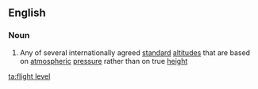 ==English==

===Noun===
{{wikipedia}}
{{en-noun|sg=[[flight]] [[level]]}}

# Any of several internationally agreed [[standard]] [[altitude]]s that are based on [[atmospheric]] [[pressure]] rather than on true [[height]]

[[ta:flight level]]